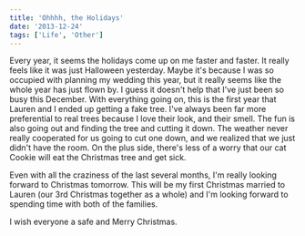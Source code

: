 ```yaml
---
title: 'Ohhhh, the Holidays'
date: '2013-12-24'
tags: ['Life', 'Other']
---
```


Every year, it seems the holidays come up on me faster and faster. It really feels like it was just Halloween yesterday. Maybe it's because I was so occupied with planning my wedding this year, but it really seems like the whole year has just flown by. I guess it doesn't help that I've just been so busy this December. With everything going on, this is the first year that Lauren and I ended up getting a fake tree. I've always been far more preferential to real trees because I love their look, and their smell. The fun is also going out and finding the tree and cutting it down. The weather never really cooperated for us going to cut one down, and we realized that we just didn't have the room. On the plus side, there's less of a worry that our cat Cookie will eat the Christmas tree and get sick.

Even with all the craziness of the last several months, I'm really looking forward to Christmas tomorrow. This will be my first Christmas married to Lauren (our 3rd Christmas together as a whole) and I'm looking forward to spending time with both of the families.

I wish everyone a safe and Merry Christmas.
